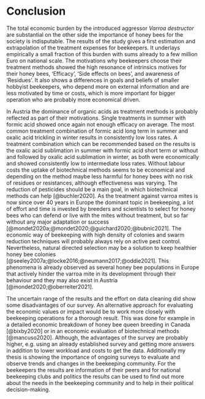 # Conclusion

The total economic burden by the introduced aggressor *Varroa destructor* are substantial on the other side the importance of honey bees for the society is indisputable. The results of the study gives a first estimation and extrapolation of the treatment expenses for beekeepers. It underlays empirically a small fraction of this burden with sums already to a few million Euro on national scale. The motivations why beekeepers choose their treatment methods showed the high resonance of intrinsics motives for their honey bees, 'Efficacy', 'Side effects on bees', and awareness of 'Residues'. It also shows a differences in goals and beliefs of smaller hobbyist beekeepers, who depend more on external information and are less motivated by time or costs, which is more important for bigger operation who are probably more economical driven. 

In Austria the dominance of organic acids as treatment methods is probably reflected as part of their motivations. Single treatments in summer with formic acid showed once again not enough efficacy on average. The most common treatment combination of formic acid long term in summer and oxalic acid trickling in winter results in consistently low loss rates. A treatment combination which can be recommended based on the results is the oxalic acid sublimation in summer with formic acid short term or without and followed by oxalic acid sublimation in winter, as both were economically and showed consistently low to intermediate loss rates. Without labour costs the uptake of biotechnical methods seems to be economical and depending on the method maybe less harmful for honey bees with no risk of residues or resistances, although effectiveness was varying. The reduction of pesticides should be a main goal, in which biotechnical methods can help [@buchler2020]. As the treatment against varroa mites is now since over 40 years in Europe the dominant topic in beekeeping, a lot of effort and time is invested by breeders and scientists to select for honey bees who can defend or live with the mites without treatment, but so far without any major adaptation or success [@mondet2020a;@mondet2020;@guichard2020;@bubnic2021]. The economic way of beekeeping with high density of colonies and swarm reduction techniques will probably always rely on active pest control. Nevertheless, natural directed selection may be a solution to keep healthier honey bee colonies [@seeley2007a;@locke2016;@neumann2017;@oddie2021]. This phenomena is already observed as several honey bee populations in Europe that actively hinder the varroa mite in its development through their behaviour and they may also exist in Austria [@mondet2020;@oberreiter2021].

The uncertain range of the results and the effort on data cleaning did show some disadvantages of our survey. An alternative approach for evaluating the economic values or impact would be to work more closely with beekeeping operations for a thorough result. This was done for example in a detailed economic breakdown of honey bee queen breeding in Canada [@bixby2020] or in an economic evaluation of biotechnical methods [@mancuso2020]. Although, the advantages of the survey are probably higher, e.g. using an already established survey and getting more answers in addition to lower workload and costs to get the data. Additionally my thesis is showing the importance of ongoing surveys to evaluate and observe trends and changes in the beekeeping community. For the beekeepers the results are information of their peers and for national beekeeping clubs and politics the results can be used to find out more about the needs in the beekeeping community and to help in their political decision-making. 
